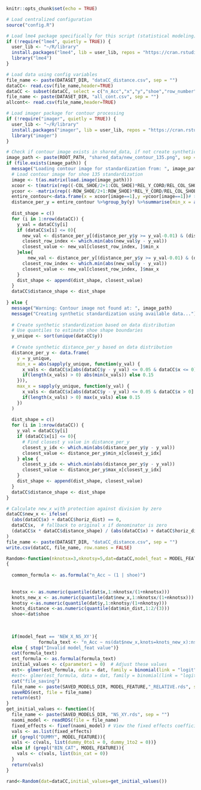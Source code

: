 ```r
knitr::opts_chunk$set(echo = TRUE)
```

```r
# Load centralized configuration
source("config.R")

# Load lme4 package specifically for this script (statistical modeling)
if (!require("lme4", quietly = TRUE)) {
  user_lib <- "~/R/library"
  install.packages("lme4", lib = user_lib, repos = "https://cran.rstudio.com/")
  library("lme4")
}
```

```r
# Load data using config variables
file_name <- paste(DATASET_DIR, "dataCC_distance.csv", sep = "")
dataCC<- read.csv(file_name,header=TRUE)
dataCC <- subset(dataCC, select = c("n_Acc","x","y","shoe","row_number","horiz_dist"))
file_name <- paste(DATASET_DIR, "all_cont.csv", sep = "")
allcont<- read.csv(file_name,header=TRUE)
```





```r
# Load imager package for contour processing
if (!require("imager", quietly = TRUE)) {
  user_lib <- "~/R/library"
  install.packages("imager", lib = user_lib, repos = "https://cran.rstudio.com/")
  library("imager")
}

# Check if contour image exists in shared_data, if not create synthetic standardization
image_path <- paste(ROOT_PATH, "shared_data/new_contour_135.png", sep = "")
if (file.exists(image_path)) {
  message("Loading contour image for standardization from: ", image_path)
  # Load contour image for shoe 135 standardization
  image <- t(as.matrix(load.image(image_path)))
  xcoor <- t(matrix(rep((-COL_SHOE/2+1:COL_SHOE)*REL_Y_CORD/REL_COL_SHOE,ROW_SHOE),COL_SHOE,ROW_SHOE))
  ycoor <- -matrix(rep((-ROW_SHOE/2+1:ROW_SHOE)*REL_Y_CORD/REL_COL_SHOE,COL_SHOE),ROW_SHOE,COL_SHOE)
  entire_contour<-data.frame(x = xcoor[image==1],y =ycoor[image==1])# the data
  distance_per_y = entire_contour %>%group_by(y) %>%summarise(min_x = abs(min(x)),max_x = max(x))
  
  dist_shape = c()
  for (i in 1:nrow(dataCC)) {
    y_val = dataCC$y[i]
    if (dataCC$x[i] <= 0){
      new_val <- distance_per_y[(distance_per_y$y >= y_val-0.01) & (distance_per_y$y <= y_val+0.01), c('y','min_x')]
      closest_row_index <- which.min(abs(new_val$y - y_val))
      closest_value <- new_val[closest_row_index, ]$min_x
    }else{
        new_val <- distance_per_y[(distance_per_y$y >= y_val-0.01) & (distance_per_y$y <= y_val+0.01), c('y','max_x')]
      closest_row_index <- which.min(abs(new_val$y - y_val))
      closest_value <- new_val[closest_row_index, ]$max_x
    }
    dist_shape <- append(dist_shape, closest_value)
  }
  dataCC$distance_shape <- dist_shape
  
} else {
  message("Warning: Contour image not found at: ", image_path)
  message("Creating synthetic standardization using available data...")
  
  # Create synthetic standardization based on data distribution
  # Use quantiles to estimate shoe shape boundaries
  y_unique <- sort(unique(dataCC$y))
  
  # Create synthetic distance_per_y based on data distribution
  distance_per_y <- data.frame(
    y = y_unique,
    min_x = abs(sapply(y_unique, function(y_val) {
      x_vals <- dataCC$x[abs(dataCC$y - y_val) <= 0.05 & dataCC$x <= 0]
      if(length(x_vals) > 0) abs(min(x_vals)) else 0.15
    })),
    max_x = sapply(y_unique, function(y_val) {
      x_vals <- dataCC$x[abs(dataCC$y - y_val) <= 0.05 & dataCC$x > 0]
      if(length(x_vals) > 0) max(x_vals) else 0.15
    })
  )
  
  dist_shape = c()
  for (i in 1:nrow(dataCC)) {
    y_val = dataCC$y[i]
    if (dataCC$x[i] <= 0){
      # Find closest y value in distance_per_y
      closest_y_idx <- which.min(abs(distance_per_y$y - y_val))
      closest_value <- distance_per_y$min_x[closest_y_idx]
    } else {
      closest_y_idx <- which.min(abs(distance_per_y$y - y_val))
      closest_value <- distance_per_y$max_x[closest_y_idx]
    }
    dist_shape <- append(dist_shape, closest_value)
  }
  dataCC$distance_shape <- dist_shape
}

# Calculate new_x with protection against division by zero
dataCC$new_x <- ifelse(
  (abs(dataCC$x) + dataCC$horiz_dist) == 0,
  dataCC$x,  # fallback to original x if denominator is zero
  (dataCC$x * dataCC$distance_shape) / (abs(dataCC$x) + dataCC$horiz_dist)
)
file_name <- paste(DATASET_DIR, "dataCC_distance.csv", sep = "")
write.csv(dataCC, file_name, row.names = FALSE)
```

```r
Random<-function(nknotsx=3,nknotsy=5,dat=dataCC,model_feat = MODEL_FEATURE, initial_values )
{
  
  common_formula <- as.formula("n_Acc ~ (1 | shoe)")
  
  
  knotsx <- as.numeric(quantile(dat$x,1:nknotsx/(1+nknotsx)))
  knots_new_x <- as.numeric(quantile(dat$new_x,1:nknotsx/(1+nknotsx)))
  knotsy <-as.numeric(quantile(dat$y,1:nknotsy/(1+nknotsy)))
  knots_distance <-as.numeric(quantile(dat$min_dist,1:2/(3)))
  shoe<-dat$shoe
  
  
  
  if(model_feat == 'NEW_X_NS_XY'){
            formula_text <- "n_Acc ~ ns(dat$new_x,knots=knots_new_x):ns(dat$y,knots=knotsy) + (1 | shoe) "}
  else { stop("Invalid model_feat value")}
  cat(formula_text)
  est_formula <- as.formula(formula_text)  
  initial_values <- c(parameter1 = 0)  # Adjust these values
  est<- glmer(est_formula, data = dat, family = binomial(link = "logit"), control =glmerControl(optimizer="nlminbwrap"))#,  start = initial_values)
  #est<- glmer(est_formula, data = dat, family = binomial(link = "logit"), control =glmerControl(optimizer="bobyqa"))nlminbwrap
  cat("file_saving")
  file_name <- paste(SAVED_MODELS_DIR, MODEL_FEATURE,"_RELATIVE.rds", sep = "")
  saveRDS(est, file = file_name)
  return(est)
}
get_initial_values <- function(){
  file_name <- paste(SAVED_MODELS_DIR, "NS_XY.rds", sep = "")
  naomi_model <- readRDS(file = file_name)
  fixed_effects <- fixef(naomi_model) # View the fixed effects coefficients print(fixed_effects) 
  vals <- as.list(fixed_effects)
  if (grepl("DUMMY", MODEL_FEATURE)){ 
  vals <- c(vals, list(dummy_0to1 = 0, dummy_1to2 = 0))}
  else if (grepl("BIN_CAT", MODEL_FEATURE)){
    vals <- c(vals, list(bin_cat = 0))
  }
  return(vals) 
}

rand<-Random(dat=dataCC,initial_values=get_initial_values())
```


```r

```


  